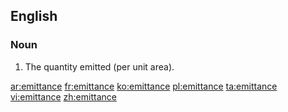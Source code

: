 ==English==

===Noun===
{{en-noun}}
{{wikipedia}}

# The quantity emitted (per unit area).

[[ar:emittance]]
[[fr:emittance]]
[[ko:emittance]]
[[pl:emittance]]
[[ta:emittance]]
[[vi:emittance]]
[[zh:emittance]]